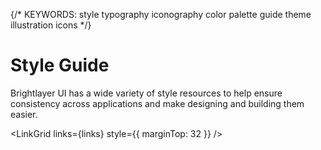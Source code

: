 
{/* KEYWORDS: style typography iconography color palette guide theme illustration icons */}

# Style Guide

Brightlayer UI has a wide variety of style resources to help ensure consistency across applications and make designing and building them easier.

<LinkGrid links={links} style={{ marginTop: 32 }} />
